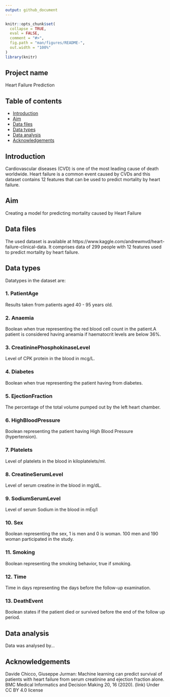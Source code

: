 ```yaml
---
output: github_document
---
```


<!-- README.md is generated from README.Rmd. Please edit that file -->

```r
knitr::opts_chunk$set(
  collapse = TRUE,
  eval = FALSE,
  comment = "#>",
  fig.path = "man/figures/README-",
  out.width = "100%"
)
library(knitr)
```

Project name 
---------
Heart Failure Prediction

Table of contents
---------
* [Introduction](#Introduction)
* [Aim](#Aim)
* [Data files](#Data files)
* [Data types](#Datatypes)
* [Data analysis](#Data analysis)
* [Acknowledgements](#Acknowledgements)

Introduction
---------
Cardiovascular diseases (CVD) is one of the most leading cause of death worldwide. 
Heart failure is a common event caused by CVDs and this dataset contains 12 features that can be used to predict mortality by heart failure.

Aim
---------
Creating a model for predicting mortality caused by Heart Failure

Data files
---------
The used dataset is available at https://www.kaggle.com/andrewmvd/heart-failure-clinical-data.
It comprises data of 299 people with 12 features used to predict mortality by heart failure.

Data types 
---------
Datatypes in the dataset are:

### 1. PatientAge
Results taken from patients aged 40 - 95 years old.  

### 2. Anaemia
Boolean when true representing the red blood cell count in the patient.A patient is considered having aneamia if haematocrit levels are below 36%. 

### 3. CreatininePhosphokinaseLevel
Level of CPK protein in the blood in mcg/L.

### 4. Diabetes
Boolean when true representing the patient having from diabetes. 

### 5. EjectionFraction
The percentage of the total volume pumped out by the left heart chamber.

### 6. HighBloodPressure
Boolean representing the patient having High Blood Pressure (hypertension).

### 7. Platelets
Level of platelets in the blood in kiloplatelets/ml.

### 8. CreatineSerumLevel
Level of serum creatine in the blood in mg/dL.

### 9. SodiumSerumLevel
Level of serum Sodium in the blood in mEq/l

### 10. Sex
Boolean representing the sex, 1 is men and 0 is woman. 100 men and 190 woman participated in the study. 

### 11. Smoking
Boolean representing the smoking behavior, true if smoking. 

### 12. Time
Time in days representing the days before the follow-up examination. 

### 13. DeathEvent
Boolean states if the patient died or survived before the end of the follow up period.


Data analysis
---------
Data was analysed by...

Acknowledgements
---------
Davide Chicco, Giuseppe Jurman: Machine learning can predict survival of patients with heart failure from serum creatinine and ejection fraction alone. BMC Medical Informatics and Decision Making 20, 16 (2020). (link)
Under CC BY 4.0 license